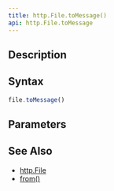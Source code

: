 ```yaml
---
title: http.File.toMessage()
api: http.File.toMessage
---
```


## Description

<Summary/>

## Syntax

``` js
file.toMessage()
```

## Parameters

<Parameters/>

## See Also

* [http.File](/reference/api/http/File)
* [from()](/reference/api/http/File/from)
